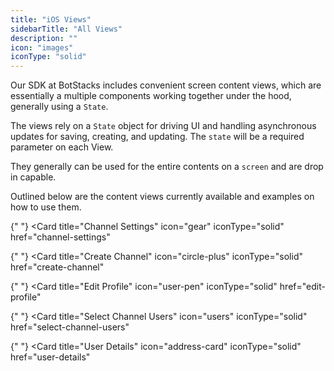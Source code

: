 ```yaml
---
title: "iOS Views"
sidebarTitle: "All Views"
description: ""
icon: "images"
iconType: "solid"
---
```


Our SDK at BotStacks includes convenient screen content views, which are essentially a multiple components working together under the hood, generally using a `State`.

The views rely on a `State` object for driving UI and handling asynchronous updates for saving, creating, and updating. The `state` will be a required parameter on each View.

They generally can be used for the entire contents on a `screen` and are drop in capable.

Outlined below are the content views currently available and examples on how to use them.

<CardGroup cols={2}>

{" "}
<Card
  title="Channel Settings"
  icon="gear"
  iconType="solid"
  href="channel-settings"
></Card>

{" "}
<Card
  title="Create Channel"
  icon="circle-plus"
  iconType="solid"
  href="create-channel"
></Card>

{" "}
<Card
  title="Edit Profile"
  icon="user-pen"
  iconType="solid"
  href="edit-profile"
></Card>

{" "}
<Card
  title="Select Channel Users"
  icon="users"
  iconType="solid"
  href="select-channel-users"
></Card>

{" "}
<Card
  title="User Details"
  icon="address-card"
  iconType="solid"
  href="user-details"
></Card>

</CardGroup>
